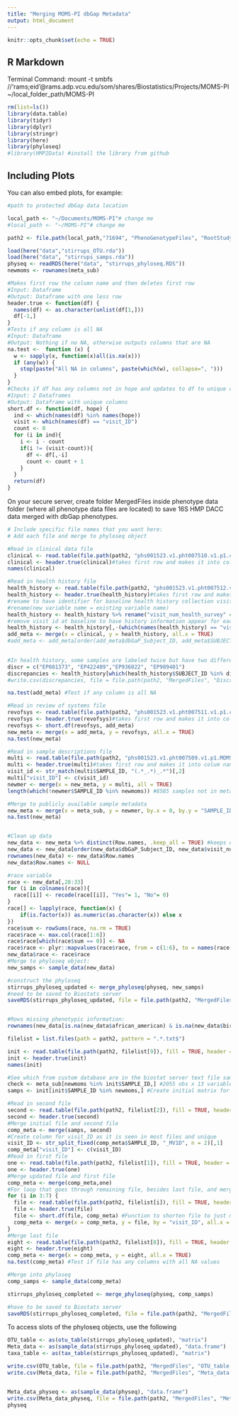 ```yaml
---
title: "Merging MOMS-PI dbGap Metadata"
output: html_document
---
```


```r
knitr::opts_chunk$set(echo = TRUE)
```

## R Markdown

Terminal Command: mount -t smbfs  //'rams;eid'@rams.adp.vcu.edu/som/shares/Biostatistics/Projects/MOMS-PI ~/local_folder_path/MOMS-PI


```r
rm(list=ls())
library(data.table)
library(tidyr)
library(dplyr)
library(stringr)
library(here)
library(phyloseq)
#library(HMP2Data) #install the library from github
```

## Including Plots

You can also embed plots, for example:

```r

#path to protected dbGap data location

local_path <- "~/Documents/MOMS-PI"# change me
#local_path <- "~/MOMS-PI"# change me

path2 <- file.path(local_path,"71694", "PhenoGenotypeFiles", "RootStudyConsentSet_phs001523.MOMS_PI.v1.p1.c1.DS-PREG-COM-IRB-PUB-MDS", "PhenotypeFiles") 

load(here("data","stirrups_OTU.rda"))
load(here("data", "stirrups_samps.rda"))
physeq <- readRDS(here("data", "stirrups_phyloseq.RDS"))
newmoms <- rownames(meta_sub)
```

```r
#Makes first row the column name and then deletes first row
#Input: Dataframe
#Output: Dataframe with one less row
header.true <- function(df) {
  names(df) <- as.character(unlist(df[1,]))
  df[-1,]
}
#Tests if any column is all NA
#Input: Dataframe
#Output: Nothing if no NA, otherwise outputs columns that are NA
na.test <-  function (x) {
  w <- sapply(x, function(x)all(is.na(x)))
  if (any(w)) {
    stop(paste("All NA in columns", paste(which(w), collapse=", ")))
  }
}
#Checks if df has any columns not in hope and updates to df to unique columns and a 'visit_ID' column
#Input: 2 Dataframes
#Output: Dataframe with unique columns
short.df <- function(df, hope) {
  ind <- which(names(df) %in% names(hope))
  visit <- which(names(df) == "visit_ID")
  count <- 0
  for (i in ind){
    i <- i - count
    if(i != (visit-count)){
      df <- df[,-i]
      count <- count + 1
    }
  }
  return(df)
}
```

On your secure server, create folder  MergedFiles inside phenotype data folder (where all phenotype data files are located) to save 16S HMP DACC data merged with dbGap phenotypes. 

```r
# Include specific file names that you want here:
# Add each file and merge to phyloseq object

#Read in clinical data file
clinical <- read.table(file.path(path2, "phs001523.v1.pht007510.v1.p1.c1.phenotype_clinical.DS-PREG-COM-IRB-PUB-MDS.txt"), fill = TRUE, header = FALSE, sep = "\t", dec = ".")
clinical <- header.true(clinical)#takes first row and makes it into colum names 
names(clinical)

#Read in health history file
health_history <- read.table(file.path(path2, "phs001523.v1.pht007512.v1.p1.c1.phenotype_healthHistorySurvey.DS-PREG-COM-IRB-PUB-MDS.txt"), fill = TRUE, header = FALSE, sep = "\t", dec = ".")
health_history <- header.true(health_history)#takes first row and makes it into colum names
#rename to have identifier for baseline health history collection visit
#rename(new variable name = existing variable name)
health_history <- health_history %>% rename("visit_num_health_survey" = "visit_num") 
#remove visit id at baseline to have history information appear for each visit
health_history <- health_history[,-(which(names(health_history) == "visit_ID"))] 
add_meta <- merge(x = clinical, y = health_history, all.x = TRUE)
#add_meta <- add_meta[order(add_meta$dbGaP_Subject_ID, add_meta$SUBJECT_ID, add_meta$visit_num),]

  
#In health history, some samples are labeled twice but have two different inputs. For instance, EP081373 has two different entries with one saying the subject is African American and the other one saying they are not.
discr = c("EP081373", "EP422409","EP936022", "EP989401")
discrepancies <- health_history[which(health_history$SUBJECT_ID %in% discr),]
#write.csv(discrepancies, file = file.path(path2, "MergedFiles", "Discrepancies.csv"))

na.test(add_meta) #Test if any column is all NA

#Read in review of systems file
revofsys <- read.table(file.path(path2, "phs001523.v1.pht007511.v1.p1.c1.phenotype_reviewOfSystemsSurvey.DS-PREG-COM-IRB-PUB-MDS.txt"), fill = TRUE, header = FALSE, sep = "\t", dec = ".")
revofsys <- header.true(revofsys)#takes first row and makes it into colum names 
revofsys <- short.df(revofsys, add_meta)
new_meta <- merge(x = add_meta, y = revofsys, all.x = TRUE)
na.test(new_meta)

#Read in sample descriptions file
multi <- read.table(file.path(path2, "phs001523.v1.pht007509.v1.p1.MOMS_PI_Sample.MULTI.txt"), fill = TRUE, header = FALSE, sep = "\t", dec = ".")
multi <- header.true(multi)#takes first row and makes it into colum names 
visit_id <- str_match(multi$SAMPLE_ID, "(.*_.*)_.*")[,2]
multi["visit_ID"] <- c(visit_id)
newmer <- merge(x = new_meta, y = multi, all = TRUE) 
length(which(!newmer$SAMPLE_ID %in% newmoms)) #8585 samples not in meta_sub file

#Merge to publicly available sample metadata
new_meta <- merge(x = meta_sub, y = newmer, by.x = 0, by.y = "SAMPLE_ID")
na.test(new_meta)


#Clean up data
new_data <- new_meta %>% distinct(Row.names, .keep_all = TRUE) #keeps only the first unique row name, done so that it can merge correctly with phyloseq object
new_data <- new_data[order(new_data$dbGaP_Subject_ID, new_data$visit_num),]
rownames(new_data) <- new_data$Row.names
new_data$Row.names <- NULL 

#race variable
race <- new_data[,28:33]
for (i in colnames(race)){
  race[[i]] <- recode(race[[i]], "Yes"= 1, "No"= 0)
}
race[] <- lapply(race, function(x) {
    if(is.factor(x)) as.numeric(as.character(x)) else x
})
race$sum <- rowSums(race, na.rm = TRUE)
race$race <- max.col(race[1:6])
race$race[which(race$sum == 0)] <- NA
race$race <- plyr::mapvalues(race$race, from = c(1:6), to = names(race[1:6]))
new_data$race <- race$race
#Merge to phyloseq object:
new_samps <- sample_data(new_data)

#construct the phyloseq 
stirrups_phyloseq_updated <- merge_phyloseq(physeq, new_samps)
#need to be saved to Biostats server
saveRDS(stirrups_phyloseq_updated, file = file.path(path2, "MergedFiles", "stirrups_phyloseq_updated.RDS"))


#Rows missing phenotypic information: 
rownames(new_data[is.na(new_data$african_american) & is.na(new_data$birthcontrol),]) #36 samples missing phenotypic information, 16 subjects in total
```


```r
filelist = list.files(path = path2, pattern = ".*.txt$")

init <- read.table(file.path(path2, filelist[9]), fill = TRUE, header = FALSE, sep = "", dec = ".")
init <- header.true(init)
names(init)

#See which from custom database are in the biostat server text file sample id's
check <- meta_sub[newmoms %in% init$SAMPLE_ID,] #2055 obs x 13 variables (so all samples in custom are captured)
samps <- init[init$SAMPLE_ID %in% newmoms,] #Create initial matrix for 2055 samples

#Read in second file
second <- read.table(file.path(path2, filelist[2]), fill = TRUE, header = FALSE, sep = "", dec = ".")
second <- header.true(second)
#Merge initial file and second file
comp_meta <- merge(samps, second)
#Create column for visit_ID as it is seen in most files and unique
visit_ID <- str_split_fixed(comp_meta$SAMPLE_ID, "_MV1D", n = 2)[,1]
comp_meta["visit_ID"] <- c(visit_ID)
#Read in first file
one <- read.table(file.path(path2, filelist[1]), fill = TRUE, header = FALSE, sep = "\t", dec = ".")
one <- header.true(one)
#Merge updated file and first file
comp_meta <- merge(comp_meta,one)
#For loop that goes through remaining file, besides last file, and merges the files based on the visit ID
for (i in 3:7) {
  file <- read.table(file.path(path2, filelist[i]), fill = TRUE, header = FALSE, sep = "\t", dec = ".")
  file <- header.true(file)
  file <- short.df(file, comp_meta) #Function to shorten file to just meaningful/unseen columns
  comp_meta <- merge(x = comp_meta, y = file, by = "visit_ID", all.x = TRUE)
}
#Merge last file
eight <- read.table(file.path(path2, filelist[8]), fill = TRUE, header = FALSE, sep = "\t", dec = ".")
eight <- header.true(eight)
comp_meta <- merge(x = comp_meta, y = eight, all.x = TRUE)
na.test(comp_meta) #Test if file has any columns with all NA values

#Merge into phyloseq
comp_samps <- sample_data(comp_meta)

stirrups_phyloseq_completed <- merge_phyloseq(physeq, comp_samps)

#have to be saved to Biostats server
saveRDS(stirrups_phyloseq_completed, file = file.path(path2, "MergedFiles", "stirrups_phyloseq_completed.RDS"))

```

To access slots of the phyloseq objects, use the following

```r
OTU_table <- as(otu_table(stirrups_phyloseq_updated), "matrix") 
Meta_data <- as(sample_data(stirrups_phyloseq_updated), "data.frame")
taxa_table <- as(tax_table(stirrups_phyloseq_updated), "matrix")

write.csv(OTU_table, file = file.path(path2, "MergedFiles", "OTU_table.csv"))
write.csv(Meta_data, file = file.path(path2, "MergedFiles", "Meta_data.csv"))


Meta_data_physeq <- as(sample_data(physeq), "data.frame")
write.csv(Meta_data_physeq, file = file.path(path2, "MergedFiles", "Meta_data_physeq.csv"))
physeq
```

